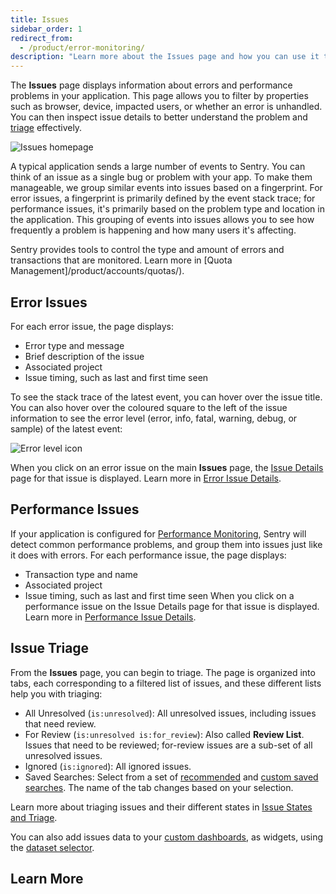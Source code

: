 ```yaml
---
title: Issues
sidebar_order: 1
redirect_from:
  - /product/error-monitoring/
description: "Learn more about the Issues page and how you can use it to efficiently triage issues."
---
```


The **Issues** page displays information about errors and performance problems in your application. This page allows you to filter by properties such as browser, device, impacted users, or whether an error is unhandled. You can then inspect issue details to better understand the problem and [triage](/product/issues/states-triage/) effectively.

![Issues homepage](issues-homepage.png)

A typical application sends a large number of events to Sentry. You can think of an <SandboxLink scenario="oneIssue" projectSlug="react">issue</SandboxLink> as a single bug or problem with your app. To make them manageable, we group similar events into issues based on a fingerprint. For error issues, a fingerprint is primarily defined by the event stack trace; for performance issues, it's primarily based on the problem type and location in the application. This grouping of events into issues allows you to see how frequently a problem is happening and how many users it's affecting.

<Note>

Sentry provides tools to control the type and amount of errors and transactions that are monitored. Learn more in [Quota Management]/product/accounts/quotas/).

</Note>

## Error Issues

For each error issue, the page displays:

- Error type and message
- Brief description of the issue
- Associated project
- Issue timing, such as last and first time seen

To see the stack trace of the latest event, you can hover over the issue title. You can also hover over the coloured square to the left of the issue information to see the error level (error, info, fatal, warning, debug, or sample) of the latest event:

![Error level icon](error-level-icon.png)

When you click on an error issue on the main **Issues** page, the [Issue Details](/product/issues/issue-details) page for that issue is displayed. Learn more in [Error Issue Details](/product/issues/issue-details/).

## Performance Issues

If your application is configured for [Performance Monitoring](/product/performance/), Sentry will detect common performance problems, and group them into issues just like it does with errors.
For each performance issue, the page displays:

- Transaction type and name
- Associated project
- Issue timing, such as last and first time seen
  When you click on a performance issue on the Issue Details page for that issue is displayed. Learn more in [Performance Issue Details](/product/issues/performance-issues/).

## Issue Triage

From the **Issues** page, you can begin to triage. The page is organized into tabs, each corresponding to a filtered list of issues, and these different lists help you with triaging:

- All Unresolved (`is:unresolved`): All unresolved issues, including issues that need review.
- For Review (`is:unresolved is:for_review`): Also called **Review List**. Issues that need to be reviewed; for-review issues are a sub-set of all unresolved issues.
- Ignored (`is:ignored`): All ignored issues.
- Saved Searches: Select from a set of [recommended](/product/sentry-basics/search/saved-searches/#recommended-searches) and [custom saved searches](/product/sentry-basics/search/saved-searches/#organization-wide-saved-searches). The name of the tab changes based on your selection.

Learn more about triaging issues and their different states in [Issue States and Triage](/product/issues/states-triage/).

You can also add issues data to your [custom dashboards](/product/dashboards/custom-dashboards/), as widgets, using the [dataset selector](/product/dashboards/widget-builder/#choose-your-dataset).

## Learn More

<PageGrid />
